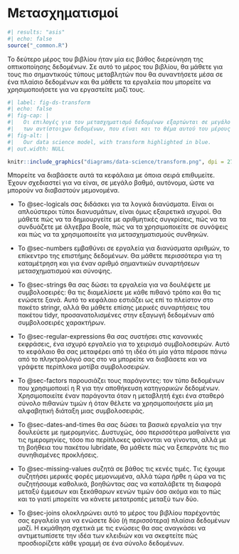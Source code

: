# Μετασχηματισμοί {#sec-transform-intro .unnumbered}

```r
#| results: "asis"
#| echo: false
source("_common.R")
```

Το δεύτερο μέρος του βιβλίου ήταν μία εις βάθος διερεύνηση της οπτικοποίησης δεδομένων.
Σε αυτό το μέρος του βιβλίου, θα μάθετε για τους πιο σημαντικούς τύπους μεταβλητών που θα συναντήσετε μέσα σε ένα πλαίσιο δεδομένων και θα μάθετε τα εργαλεία που μπορείτε να χρησιμοποιήσετε για να εργαστείτε μαζί τους.

```r
#| label: fig-ds-transform
#| echo: false
#| fig-cap: |
#|   Οι επιλογές για τον μετασχηματισμό δεδομένων εξαρτώνται σε μεγάλο βαθμό από τον τύπο 
#|   των αντίστοιχων δεδομένων, που είναι και το θέμα αυτού του μέρους του βιβλίου. 
#| fig-alt: |
#|   Our data science model, with transform highlighted in blue.
#| out.width: NULL

knitr::include_graphics("diagrams/data-science/transform.png", dpi = 270)
```

Μπορείτε να διαβάσετε αυτά τα κεφάλαια με όποια σειρά επιθυμείτε.
Έχουν σχεδιαστεί για να είναι, σε μεγάλο βαθμό, αυτόνομα, ώστε να μπορούν να διαβαστούν μεμονομένα.

-   Το @sec-logicals σας διδάσκει για τα λογικά διανύσματα.
    Είναι οι απλούστεροι τύποι διανυσμάτων, είναι όμως εξαιρετικά ισχυροί.
    Θα μάθετε πώς να τα δημιουργείτε με αριθμητικές συγκρίσεις, πώς να τα συνδυάζετε με άλγεβρα Boole, πώς να τα χρησιμοποιείτε σε συνόψεις και πώς να τα χρησιμοποιείτε για μετασχηματισμούς συνθηκών.

-   Το @sec-numbers εμβαθύνει σε εργαλεία για διανύσματα αριθμών, το επίκεντρο της επιστήμης δεδομένων.
    Θα μάθετε περισσότερα για τη καταμέτρηση και για έναν αριθμό σημαντικών συναρτήσεων μετασχηματισμού και σύνοψης.

-   Το @sec-strings θα σας δώσει τα εργαλεία για να δουλέψετε με συμβολοσειρές: θα τις διαμελίσετε με κάθε πιθανό τρόπο και θα τις ενώσετε ξανά.
    Αυτό το κεφάλαιο εστιάζει ως επί το πλείστον στο πακέτο stringr, αλλά θα μάθετε επίσης μερικές συναρτήσεις του πακέτου tidyr, προσανατολισμένες στην εξαγωγή δεδομένων από συμβολοσειρές χαρακτήρων.

-   Το @sec-regular-expressions θα σας συστήσει στις κανονικές εκφράσεις, ένα ισχυρό εργαλείο για το χειρισμό συμβολοσειρών.
    Αυτό το κεφάλαιο θα σας μεταφέρει από τη ιδέα ότι μία γάτα πέρασε πάνω από το πληκτρολόγιό σας στο να μπορείτε να διαβάσετε και να γράψετε περίπλοκα μοτίβα συμβολοσειρών.

-   Το @sec-factors παρουσιάζει τους παράγοντες: τον τύπο δεδομένων που χρησιμοποιεί η R για την αποθήκευση κατηγορικών δεδομένων.
    Χρησιμοποιείτε έναν παράγοντα όταν η μεταβλητή έχει ένα σταθερό σύνολο πιθανών τιμών ή όταν θέλετε να χρησιμοποιήσετε μία μη αλφαβητική διάταξη μιας συμβολοσειράς.

-   Το @sec-dates-and-times θα σας δώσει τα βασικά εργαλεία για την δουλεύετε με ημερομηνίες.
    Δυστυχώς, όσο περισσότερα μαθαίνετε για τις ημερομηνίες, τόσο πιο περίπλοκες φαίνονται να γίνονται, αλλά με τη βοήθεια του πακέτου lubridate, θα μάθετε πώς να ξεπερνάτε τις πιο συνηθισμένες προκλήσεις.

-   Το @sec-missing-values συζητά σε βάθος τις κενές τιμές.
    Τις έχουμε συζητήσει μερικές φορές μεμονωμένα, αλλά τώρα ήρθε η ώρα να τις συζητήσουμε καθολικά, βοηθώντας σας να καταλάβετε τη διαφορά μεταξύ έμμεσων και ξεκάθαρων κενών τιμών όσο ακόμα και το πώς και το γιατί μπορείτε να κάνετε μετατροπές μεταξύ των δύο.

-   Το @sec-joins ολοκληρώνει αυτό το μέρος του βιβλίου παρέχοντάς σας εργαλεία για να ενώσετε δύο (ή περισσότερα) πλαίσια δεδομένων μαζί.
    Η εκμάθηση σχετικά με τις ενώσεις θα σας αναγκάσει να αντιμετωπίσετε την ιδέα των κλειδιών και να σκεφτείτε πώς προσδιορίζετε κάθε γραμμή σε ένα σύνολο δεδομένων.
